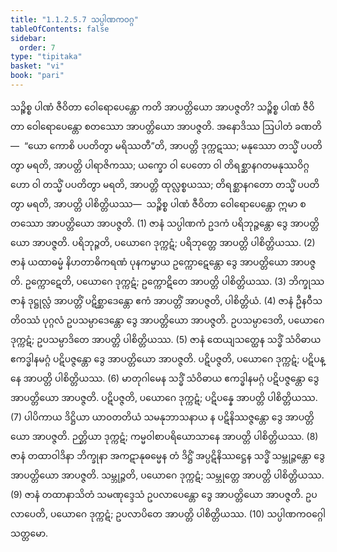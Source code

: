 ```yaml
---
title: "1.1.2.5.7 သပ္ပါဏကဝဂ္ဂ"
tableOfContents: false
sidebar:
  order: 7
type: "tipitaka"
basket: "vi"
book: "pari"
---
```



<DynamicBreadcrumb />

<Division number="171" book="pari">

<Paragraph number="451" book="pari">
သဉ္စိစ္စ ပါဏံ ဇီဝိတာ ဝေါရောပေန္တော ကတိ အာပတ္တိယော အာပဇ္ဇတိ? သဉ္စိစ္စ ပါဏံ ဇီဝိတာ ဝေါရောပေန္တော စတဿော အာပတ္တိယော အာပဇ္ဇတိ. အနောဒိဿ ဩပါတံ ခဏတိ—  “ယော ကောစိ ပပတိတွာ မရိဿတီ”တိ, အာပတ္တိ ဒုက္ကဋဿ; မနုဿော တသ္မိံ ပပတိတွာ မရတိ, အာပတ္တိ ပါရာဇိကဿ; ယက္ခော ဝါ ပေတော ဝါ တိရစ္ဆာနဂတမနုဿဝိဂ္ဂဟော ဝါ တသ္မိံ ပပတိတွာ မရတိ, အာပတ္တိ ထုလ္လစ္စယဿ; တိရစ္ဆာနဂတော တသ္မိံ ပပတိတွာ မရတိ, အာပတ္တိ ပါစိတ္တိယဿ—  သဉ္စိစ္စ ပါဏံ ဇီဝိတာ ဝေါရောပေန္တော ဣမာ စတဿော အာပတ္တိယော အာပဇ္ဇတိ. (1)
</Paragraph>

<Paragraph number="452" book="pari">
ဇာနံ သပ္ပါဏကံ ဥဒကံ ပရိဘုဉ္ဇန္တော ဒွေ အာပတ္တိယော အာပဇ္ဇတိ. ပရိဘုဉ္ဇတိ, ပယောဂေ ဒုက္ကဋံ; ပရိဘုတ္တေ အာပတ္တိ ပါစိတ္တိယဿ. (2)
</Paragraph>

<Paragraph number="453" book="pari">
ဇာနံ ယထာဓမ္မံ နိဟတာဓိကရဏံ ပုနကမ္မာယ ဥက္ကောဋေန္တော ဒွေ အာပတ္တိယော အာပဇ္ဇတိ. ဥက္ကောဋေတိ, ပယောဂေ ဒုက္ကဋံ; ဥက္ကောဋိတေ အာပတ္တိ ပါစိတ္တိယဿ. (3)
</Paragraph>

<Paragraph number="454" book="pari">
ဘိက္ခုဿ ဇာနံ ဒုဋ္ဌုလ္လံ အာပတ္တိံ ပဋိစ္ဆာဒေန္တော ဧကံ အာပတ္တိံ အာပဇ္ဇတိ, ပါစိတ္တိယံ. (4)
</Paragraph>

<Paragraph number="455" book="pari">
ဇာနံ ဦနဝီသတိဝဿံ ပုဂ္ဂလံ ဥပသမ္ပာဒေန္တော ဒွေ အာပတ္တိယော အာပဇ္ဇတိ. ဥပသမ္ပာဒေတိ, ပယောဂေ ဒုက္ကဋံ; ဥပသမ္ပာဒိတေ အာပတ္တိ ပါစိတ္တိယဿ. (5)
</Paragraph>

<Paragraph number="456" book="pari">
ဇာနံ ထေယျသတ္ထေန သဒ္ဓိံ သံဝိဓာယ ဧကဒ္ဓါနမဂ္ဂံ ပဋိပဇ္ဇန္တော ဒွေ အာပတ္တိယော အာပဇ္ဇတိ. ပဋိပဇ္ဇတိ, ပယောဂေ ဒုက္ကဋံ; ပဋိပန္နေ အာပတ္တိ ပါစိတ္တိယဿ. (6)
</Paragraph>

<Paragraph number="457" book="pari">
မာတုဂါမေန သဒ္ဓိံ သံဝိဓာယ ဧကဒ္ဓါနမဂ္ဂံ ပဋိပဇ္ဇန္တော ဒွေ အာပတ္တိယော အာပဇ္ဇတိ. ပဋိပဇ္ဇတိ, ပယောဂေ ဒုက္ကဋံ; ပဋိပန္နေ အာပတ္တိ ပါစိတ္တိယဿ. (7)
</Paragraph>

<Paragraph number="458" book="pari">
ပါပိကာယ ဒိဋ္ဌိယာ ယာဝတတိယံ သမနုဘာသနာယ န ပဋိနိဿဇ္ဇန္တော ဒွေ အာပတ္တိယော အာပဇ္ဇတိ. ဉတ္တိယာ ဒုက္ကဋံ; ကမ္မဝါစာပရိယောသာနေ အာပတ္တိ ပါစိတ္တိယဿ. (8)
</Paragraph>

<Paragraph number="459" book="pari">
ဇာနံ တထာဝါဒိနာ ဘိက္ခုနာ အကဋာနုဓမ္မေန တံ ဒိဋ္ဌိံ အပ္ပဋိနိဿဋ္ဌေန သဒ္ဓိံ သမ္ဘုဉ္ဇန္တော ဒွေ အာပတ္တိယော အာပဇ္ဇတိ. သမ္ဘုဉ္ဇတိ, ပယောဂေ ဒုက္ကဋံ; သမ္ဘုတ္တေ အာပတ္တိ ပါစိတ္တိယဿ. (9)
</Paragraph>

<Paragraph number="460" book="pari">
ဇာနံ တထာနာသိတံ သမဏုဒ္ဒေသံ ဥပလာပေန္တော ဒွေ အာပတ္တိယော အာပဇ္ဇတိ. ဥပလာပေတိ, ပယောဂေ ဒုက္ကဋံ; ဥပလာပိတေ အာပတ္တိ ပါစိတ္တိယဿ. (10)

</Paragraph>
</Division>

<Paragraph number="461" type="center" book="pari">
သပ္ပါဏကဝဂ္ဂေါ သတ္တမော.
</Paragraph>